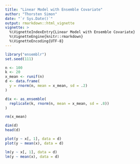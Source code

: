 ```yaml
---
title: "Linear Model with Ensemble Covariate"
author: "Thorsten Simon"
date: "`r Sys.Date()`"
output: rmarkdown::html_vignette
vignette: >
  %\VignetteIndexEntry{Linear Model with Ensemble Covariate}
  %\VignetteEngine{knitr::rmarkdown}
  %\VignetteEncoding{UTF-8}
---
```


```r
library("ensemblr")
set.seed(111)
```

```r
n <- 100
k <- 20
x_mean <- runif(n)
d <- data.frame(
  y = rnorm(n, mean = x_mean, sd = .2)
)

d$x <- as_ensemble(
  replicate(k, rnorm(n, mean = x_mean, sd = .8))
)

rm(x_mean)

dim(d)
head(d)
```

```r
plot(y ~ x[, 1], data = d)
plot(y ~ mean(x), data = d)

lm(y ~ x[, 1], data = d)
lm(y ~ mean(x), data = d)
```

